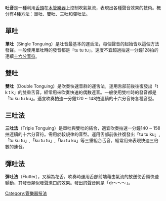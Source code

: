 {{Unreferenced |time=2008-05-28T20:38:17+00:00 }}

'''吐音'''是一種利用[[舌頭|舌頭]]在[[木管樂器|木管樂器]]上控制吹氣氣流，表現出各種聲音效果的技術。概分有4種方法：單吐、雙吐、三吐和彈吐法。

==單吐==
'''單吐'''（Single Tonguing）是吐音最基本的運舌法，每個聲音的起始皆以這個方法發聲。一般使用單吐時的發音都是「tu tu tu」。速度不宜超過拍速一分鐘128拍的連續[[十六分音符|十六分音符]]。

==雙吐==
'''雙吐'''（Double Tonguing）是吹奏快速音群的運舌法，運用舌部前後往復發出「t k t k」的雙重舌音。經常用來吹奏快速的偶數連音。一般使用雙吐時的發音都是「tu ku tu ku」。適宜吹奏拍速一分鐘120 ~ 148拍連續的十六分音符各種音型。

==三吐法==
'''三吐法'''（Triple Tonguing）是單吐與雙吐的結合，適宜吹奏拍速一分鐘140 ~ 158拍連續的十六分音符。需用於較規律的音型。運用舌部前後往復發出「tu tu ku」,「tu ku tu」,「ku tu tu」,「ku tu ku」等三重組合舌音，經常用來表現快速三倍數的連音。

==彈吐法==
'''彈吐法'''（Flutter），又稱為花舌，吹奏時運用舌部前端藉由氣流的放送使舌頭快速顫動，其發音類似發聲漱口的效果。發出的聲音則是「dr～～～」。

{{演奏方法符號}}

[[Category:管樂器技法|Category:管樂器技法]]